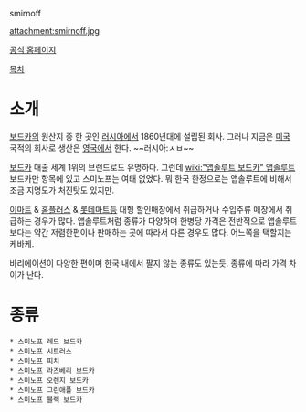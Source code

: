 smirnoff

attachment:smirnoff.jpg

[http://www.smirnoff.com/en-us/ 공식 홈페이지]

[[목차]]

= 소개 =
[[보드카]]의 원산지 중 한 곳인 [[러시아]]에서 1860년대에 설립된 회사. 그러나 지금은 [[미국]] 국적의 회사로 생산은 [[영국]]에서 한다. ~~러시아:ㅅㅂ~~

[[보드카]] 매출 세계 1위의 브랜드로도 유명하다. 그런데 [[wiki:"앱솔루트 보드카" 앱솔루트]] 보드카만 항목에 있고 스미노프는 여태 없었다. 뭐 한국 한정으로는 앱솔루트에 비해서 조금 지명도가 처진탓도 있지만.

[[이마트]] & [[홈플러스]] & [[롯데마트]]등 대형 할인매장에서 취급하거나 수입주류 매장에서 취급하는 경우가 많다. 앱솔루트처럼 종류가 다양하며 한병당 가격은 전반적으로 앱솔루트보다는 약간 저렴한편이나 판매하는 곳에 따라서 다른 경우도 많다. 어느쪽을 택할지는 케바케. 

바리에이션이 다양한 편이며 한국 내에서 팔지 않는 종류도 있는듯. 종류에 따라 가격 차이가 난다. 

= 종류 =
 * 스미노프 레드 보드카
 * 스미노프 시트러스
 * 스미노프 피치
 * 스미노프 라즈베리 보드카
 * 스미노프 오렌지 보드카
 * 스미노프 그린애플 보드카
 * 스미노프 블랙 보드카
 

